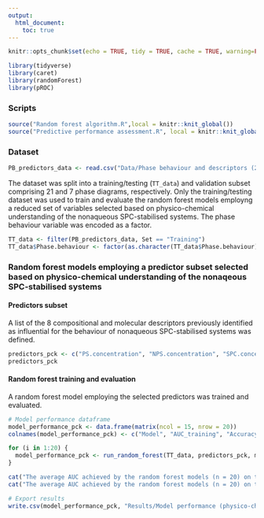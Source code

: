 ```yaml
---
output:
  html_document:
    toc: true
---
```


```r
knitr::opts_chunk$set(echo = TRUE, tidy = TRUE, cache = TRUE, warning=FALSE, message=FALSE)
```

```r
library(tidyverse)
library(caret)
library(randomForest)
library(pROC)
```

### Scripts
```r
source("Random forest algorithm.R",local = knitr::knit_global())
source("Predictive performance assessment.R", local = knitr::knit_global())
```

### Dataset
```r
PB_predictors_data <- read.csv("Data/Phase behaviour and descriptors (25 pc step).csv")
```

The dataset was split into a training/testing (`TT_data`) and validation subset comprising 21 and 7 phase diagrams, respectively. Only the training/testing dataset was used to train and evaluate the random forest models employng a reduced set of variables selected based on physico-chemical understanding of the nonaqueous SPC-stabilised systems.
The phase behaviour variable was encoded as a factor.
```r
TT_data <- filter(PB_predictors_data, Set == "Training")
TT_data$Phase.behaviour <- factor(as.character(TT_data$Phase.behaviour))
```

### Random forest models employing a predictor subset selected based on physico-chemical understanding of the nonaqeous SPC-stabilised systems
#### Predictors subset
A list of the 8 compositional and molecular descriptors previously identified as influential for the behaviour of nonaqueous SPC-stabilised systems was defined.
```r
predictors_pck <- c("PS.concentration", "NPS.concentration", "SPC.concentration", "AmphM_PS","Molecular.volume..A3._PS", "Hydrogen.Bond.Donor.Count_PS","Molecular.volume..A3._NPS", "nCconj_dragon_NPS")
predictors_pck
```
#### Random forest training and evaluation
A random forest model employing the selected predictors was trained and evaluated. 

```r
# Model performance dataframe
model_performance_pck <- data.frame(matrix(ncol = 15, nrow = 20))
colnames(model_performance_pck) <- c("Model", "AUC_training", "Accuracy_training", "Kappa_training", "Sensitivity_training", "Specificity_training", "Precision_training", "Fscore_training", "AUC_testing", "Accuracy_testing", "Kappa_testing", "Sensitivity_testing", "Specificity_testing", "Precision_testing", "Fscore_testing")
```

```r
for (i in 1:20) {
  model_performance_pck <- run_random_forest(TT_data, predictors_pck, model_performance_pck, "RF - PCK predictors", i)
}
```

```r
cat("The average AUC achieved by the random forest models (n = 20) on the training data was", round(mean(model_performance_pck$AUC_training),4), "±", round(sd(model_performance_pck$AUC_training),4), "\n")
cat("The average AUC achieved by the random forest models (n = 20) on the testing data was", round(mean(model_performance_pck$AUC_testing), 4), "±", round(sd(model_performance_pck$AUC_testing),4), "\n")
```
```r
# Export results
write.csv(model_performance_pck, "Results/Model performance (physico-chemical knowledge).csv", row.names = FALSE)
```